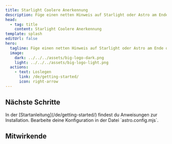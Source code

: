 ```yaml
---
title: Starlight Coolere Anerkennung
description: Füge einen netten Hinweis auf Starlight oder Astro am Ende des Inhaltsverzeichnisses hinzu.
head:
  - tag: title
    content: Starlight Coolere Anerkennung
template: splash
editUrl: false
hero:
  tagline: Füge einen netten Hinweis auf Starlight oder Astro am Ende des Inhaltsverzeichnisses hinzu.
  image:
    dark: ../../../assets/big-logo-dark.png
    light: ../../../assets/big-logo-light.png
  actions:
    - text: Loslegen
      link: /de/getting-started/
      icon: right-arrow
---
```



## Nächste Schritte

<CardGrid stagger>
  <Card title="Installiere das Plugin" icon="puzzle">
    In der [Startanleitung](/de/getting-started/) findest du Anweisungen zur
    Installation.
  </Card>
  <Card title="Konfiguriere das Plugin" icon="setting">
    Bearbeite deine Konfiguration in der Datei `astro.config.mjs`.
  </Card>
</CardGrid>


## Mitwirkende

<ContributorList githubRepo="trueberryless-org/starlight-plugin-show-latest-version" />
